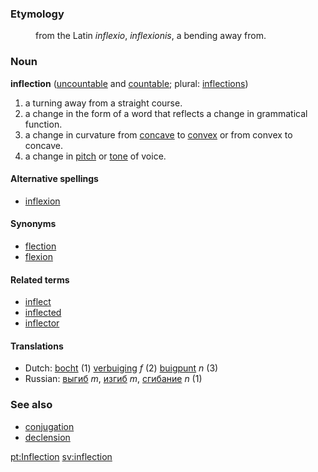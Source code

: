 ===Etymology===
:from the Latin ''inflexio'', ''inflexionis'', a bending away from.

===Noun===
'''inflection''' ([[uncountable]] and [[countable]]; plural: [[inflections]])

#a turning away from a straight course.
#a change in the form of a word that reflects a change in grammatical function. 
#a change in curvature from [[concave]] to [[convex]] or from convex to concave.
#a change in [[pitch]] or [[tone]] of voice.

====Alternative spellings====
*[[inflexion]]

====Synonyms====
*[[flection]]
*[[flexion]]

====Related terms====
*[[inflect]]
*[[inflected]]
*[[inflector]]

==== Translations ====
*Dutch: [[bocht]] (1) [[verbuiging]] ''f'' (2) [[buigpunt]] ''n'' (3) 
*Russian: [[выгиб]] ''m'', [[изгиб]] ''m'', [[сгибание]] ''n'' (1)

===See also===
*[[conjugation]]
*[[declension]]

[[pt:Inflection]]
[[sv:inflection]]
